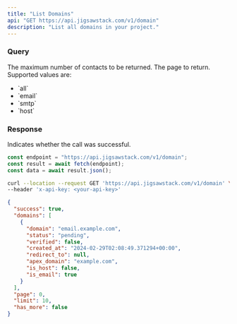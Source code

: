 ```yaml
---
title: "List Domains"
api: "GET https://api.jigsawstack.com/v1/domain"
description: "List all domains in your project."
---
```


### Query

<ParamField query="limit" default="30" type="string">
  The maximum number of contacts to be returned.
</ParamField>

<ParamField query="page" default="0" type="string">
  The page to return.
</ParamField>

<ParamField body="filter_type" type="string" default="all">
  Supported values are:
  <ul>
    <li>`all`</li>
    <li>`email`</li>
    <li>`smtp`</li>
    <li>`host`</li>

  </ul>
</ParamField>

<Snippet file="header.mdx" />

### Response

<ResponseField name="success" type="boolean">
  Indicates whether the call was successful.
</ResponseField>

<RequestExample>

```javascript Node.js
const endpoint = "https://api.jigsawstack.com/v1/domain";
const result = await fetch(endpoint);
const data = await result.json();
```

```bash cURL
curl --location --request GET 'https://api.jigsawstack.com/v1/domain' \
--header 'x-api-key: <your-api-key>'
```

</RequestExample>

<ResponseExample>

```json Response
{
  "success": true,
  "domains": [
    {
      "domain": "email.example.com",
      "status": "pending",
      "verified": false,
      "created_at": "2024-02-29T02:08:49.371294+00:00",
      "redirect_to": null,
      "apex_domain": "example.com",
      "is_host": false,
      "is_email": true
    }
  ],
  "page": 0,
  "limit": 10,
  "has_more": false
}
```

</ResponseExample>
